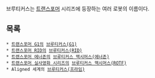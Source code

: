 브루티커스는 [[트랜스포머]] 시리즈에 등장하는 여러 로봇의 이름이다.

== 목록 ==
 * [[트랜스포머 G1]]의 [[브루티커스(G1)]]
 * [[트랜스포머 RID]]의 [[브루티커스(RID)]]
 * [[트랜스포머 에너존]]의 [[브루티커스 맥시머스(에너존)]]
 * [[트랜스포머 실사영화 시리즈]]의 [[브루티커스 맥시머스(ROTF)]]
 * Aligned 세계의 [[브루티커스(프라임)]]
